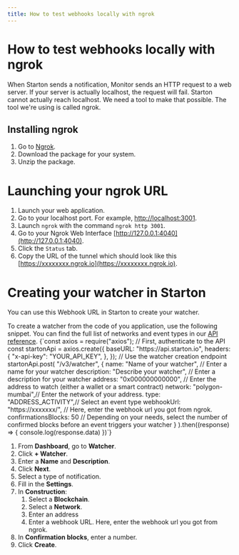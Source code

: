 ```yaml
---
title: How to test webhooks locally with ngrok
---
```



# How to test webhooks locally with ngrok

When Starton sends a notification, Monitor sends an HTTP request to a web server.
If your server is actually localhost, the request will fail. Starton cannot actually reach localhost.
We need a tool to make that possible. The tool we're using is called ngrok.

## Installing ngrok

1. Go to [Ngrok](https://ngrok.com/).
1. Download the package for your system.
1. Unzip the package.

# Launching your ngrok URL

1. Launch your web application.
1. Go to your localhost port. For example, [http://localhost:3001](http://localhost:3001).
1. Launch `ngrok` with the command `ngrok http 3001`.
1. Go to your Ngrok Web Interface [http://127.0.0.1:4040](http://127.0.0.1:4040).
1. Click the `Status` tab.
1. Copy the URL of the tunnel which should look like this [https://xxxxxxxx.ngrok.io](https://xxxxxxxx.ngrok.io).

# Creating your watcher in Starton

You can use this Webhook URL in Starton to create your watcher.

<Tabs>
<TabItem value="code" label="From Code">
To create a watcher from the code of you application, use the following snippet.
You can find the full list of networks and event types in our <a href="https://docs.starton.io//intro#tag/Watcher/operation/WatcherCreateOne">API reference</a>.

<CodeBlock language="jsx" showLineNumbers>
{`const axios = require("axios");
// First, authenticate to the API
const startonApi = axios.create({
  baseURL: "https://api.starton.io",
  headers: {
    "x-api-key": "YOUR_API_KEY",
  },
});
// Use the watcher creation endpoint
startonApi.post(
    "/v3/watcher",
    {
        name: "Name of your watcher", // Enter a name for your watcher
        description: "Describe your watcher", // Enter a description for your watcher
        address: "0x000000000000", // Enter the address to watch (either a wallet or a smart contract)
        network: "polygon-mumbai",// Enter the network of your address.
        type: "ADDRESS_ACTIVITY",// Select an event type
        webhookUrl: "https://xxxxxxx/", // Here, enter the webhook url you got from ngrok.
        confirmationsBlocks: 50 // Depending on your needs, select the number of confirmed blocks before an event triggers your watcher
    }
).then((response) => {
    console.log(response.data)
})`}
</CodeBlock>
</TabItem>
<TabItem value="dashboard" label="From Dashboard">

1. From **Dashboard**, go to **Watcher**.
1. Click **+ Watcher**.
1. Enter a **Name** and **Description**.
1. Click **Next**.
1. Select a type of notification.
1. Fill in the **Settings**.
1. In **Construction**:
    1. Select a **Blockchain**.
    1. Select a **Network**.
    1. Enter an address
    1. Enter a webhook URL. Here, enter the webhook url you got from ngrok.
1. In **Confirmation blocks**, enter a number.
1. Click **Create**.

</TabItem>
</Tabs>
